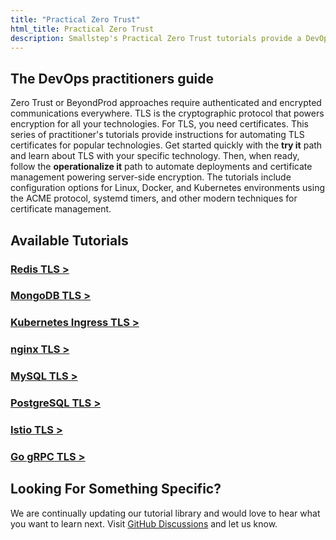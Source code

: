 ```yaml
---
title: "Practical Zero Trust"
html_title: Practical Zero Trust
description: Smallstep's Practical Zero Trust tutorials provide a DevOps guide to automating TLS certificates and enabling server-side encryption.
---
```




## The DevOps practitioners guide

Zero Trust or BeyondProd approaches require authenticated and encrypted communications everywhere.
TLS is the cryptographic protocol that powers encryption for all your technologies.
For TLS, you need certificates.
This series of practitioner's tutorials provide instructions for automating TLS certificates for popular technologies.
Get started quickly with the **try it** path and learn about TLS with your specific technology. 
Then, when ready, follow the **operationalize it** path to automate deployments and certificate management powering server-side encryption. 
The tutorials include configuration options for Linux, Docker, and Kubernetes environments using the ACME protocol, systemd timers, and other modern techniques for certificate management.

## Available Tutorials

### [Redis TLS >](https://smallstep.com/practical-zero-trust/redis-tls)
### [MongoDB TLS >](https://smallstep.com/practical-zero-trust/mongodb-tls)
### [Kubernetes Ingress TLS >](https://smallstep.com/practical-zero-trust/kubernetes-ingress-tls)
### [nginx TLS >](https://smallstep.com/practical-zero-trust/nginx-tls)
### [MySQL TLS >](https://smallstep.com/practical-zero-trust/mysql-tls)
### [PostgreSQL TLS >](https://smallstep.com/practical-zero-trust/postgresql-tls)
### [Istio TLS >](https://smallstep.com/practical-zero-trust/istio-tls)
### [Go gRPC TLS >](https://smallstep.com/practical-zero-trust/go-grpc-tls)

## Looking For Something Specific?

We are continually updating our tutorial library and would love to hear what you want to learn next. Visit [GitHub Discussions](https://github.com/smallstep/certificates/discussions) and let us know.
